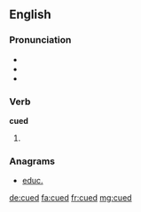 ==English==

===Pronunciation===
* {{rhymes|uːd}}
* {{IPA|/kjuːd/}}
* {{homophones|lang=en|queued}}

===Verb===
'''cued'''

# {{en-past of|cue}}

===Anagrams===
* [[educ.#English|educ.]]

[[de:cued]]
[[fa:cued]]
[[fr:cued]]
[[mg:cued]]